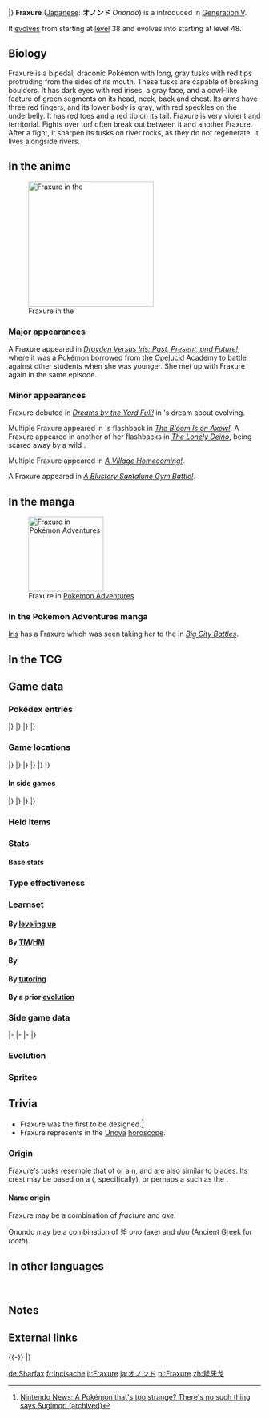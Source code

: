 {{PokémonPrevNext/Head|type=Dragon}}
{{PokémonPrevNext/Pokémon|type=Dragon|prevnum=610|prev=Axew|nextnum=612|next=Haxorus}}
|}
{{Pokémon Infobox
|name=Fraxure
|jname=オノンド
|tmname=Onondo
|category=Axe Jaw
|typebox=1
|type1=Dragon
|abilityn=d
|ability1=Rivalry
|ability2=Mold Breaker
|abilityd=Unnerve
|ndex=611
|udex=117
|u2dex=184
|karea=Central
|kdex=149
|height-ftin=3'03"
|height-m=1.0
|weight-lbs=79.4
|weight-kg=36.0
|egggroupn=2
|egggroup1=Monster
|egggroup2=Dragon
|eggcycles=40
|expyield=144
|lv100exp=1,250,000
|evtotal=2
|evat=2
|gendercode=127
|color=Green
|catchrate=60
|body=06
|pokefordex=fraxure
|generation=5
|friendship=35
}}
'''Fraxure''' ([[List of Japanese Pokémon names|Japanese]]: '''オノンド''' ''Onondo'') is a {{type|Dragon}} {{OBP|Pokémon|species}} introduced in [[Generation V]].

It [[Evolution|evolves]] from {{p|Axew}} starting at [[level]] 38 and evolves into {{p|Haxorus}} starting at level 48.

==Biology==
Fraxure is a bipedal, draconic Pokémon with long, gray tusks with red tips protruding from the sides of its mouth. These tusks are capable of breaking boulders. It has dark eyes with red irises, a gray face, and a cowl-like feature of green segments on its head, neck, back and chest. Its arms have three red fingers, and its lower body is gray, with red speckles on the underbelly. It has red toes and a red tip on its tail. Fraxure is very violent and territorial. Fights over turf often break out between it and another Fraxure. After a fight, it sharpen its tusks on river rocks, as they do not regenerate. It lives alongside rivers.

==In the anime==
[[File:Fraxure anime.png|thumb|250px|left|Fraxure in the {{pkmn|anime}}]]
===Major appearances===
A Fraxure appeared in ''[[BW101|Drayden Versus Iris: Past, Present, and Future!]]'', where it was a Pokémon {{an|Iris}} borrowed from the Opelucid Academy to battle against other students when she was younger. She met up with Fraxure again in the same episode.

===Minor appearances===
Fraxure debuted in ''[[BW006|Dreams by the Yard Full!]]'' in {{TP|Iris|Axew}}'s dream about evolving.

Multiple Fraxure appeared in {{an|Iris}}'s flashback in ''[[BW009|The Bloom Is on Axew!]]''. A Fraxure appeared in another of her flashbacks in ''[[BW056|The Lonely Deino]]'', being scared away by a wild {{p|Druddigon}}.

Multiple Fraxure appeared in ''[[BW100|A Village Homecoming!]]''.

A Fraxure appeared in ''[[XY005|A Blustery Santalune Gym Battle!]]''.

==In the manga==
[[File:Iris Fraxure Adventures.png|thumb|150px|Fraxure in [[Pokémon Adventures]]]]
===In the Pokémon Adventures manga===
[[Iris]] has a Fraxure which was seen taking her to the {{DL|Castelia City|Studio Castelia}} in ''[[PS478|Big City Battles]]''.

==In the TCG==
{{main|Fraxure (TCG)}}

==Game data==
===Pokédex entries===
{{Dex/Header|type=Dragon}}
{{Dex/NA|gen=V}}
{{Dex/Gen|gen=V}}
{{Dex/Entry1|v=Black|t=FFF|entry=Since a broken tusk will not grow back, they diligently sharpen their tusks on river rocks after they've been fighting.}}
{{Dex/Entry1|v=White|entry=Their tusks can shatter rocks. Territory battles between Fraxure can be intensely violent.}}
{{Dex/Entry2|v=Black 2|v2=White 2|t=FFF|entry=A broken tusk will not grow back, so it diligently sharpens its tusks on river rocks after the end of a battle.}}
|}
|}
{{Dex/Gen|gen=VI}}
{{Dex/Entry1|v=X|t=FFF|entry=Their tusks can shatter rocks. Territory battles between Fraxure can be intensely violent.}}
{{Dex/Entry1|v=Y|entry=A broken tusk will not grow back, so it diligently sharpens its tusks on river rocks after the end of a battle.}}
{{Dex/Entry1|v=Omega Ruby|t=FFF|entry=Their tusks can shatter rocks. Territory battles between Fraxure can be intensely violent.}}
{{Dex/Entry1|v=Alpha Sapphire|t=FFF|entry=A broken tusk will not grow back, so it diligently sharpens its tusks on river rocks after the end of a battle.}}
|}
|}
{{Dex/Footer}}

===Game locations===
{{Availability/Header|type=Dragon}}
{{Availability/NA|gen=V}}
{{Availability/Gen|gen=V}}
{{Availability/Entry2|v=Black|v2=White|t=fff|area={{OBP|Victory Road|Black and White}}}}
{{Availability/Entry2|v=Black 2|v2=White 2|t=fff|area=[[Nature Preserve]]}}
|}
|}
{{Availability/Gen|gen=VI}}
{{Availability/Entry2|v=X|v2=Y|t=fff|area=[[Friend Safari]] ([[Friend Safari#Dragon-type Safari|Dragon]])}}
{{Availability/Entry2|v=Omega Ruby|v2=Alpha Sapphire|t=fff|t2=fff|area=[[Evolution|Evolve]] {{p|Axew}}}}
|}
|}
{{Availability/Gen|gen=VII}}
{{Availability/Entry2|v=Sun|v2=Moon|area=[[Evolution|Evolve]] {{p|Axew}}}}
{{Availability/Entry2|v=Ultra Sun|v2=Ultra Moon|area=[[Evolution|Evolve]] {{p|Axew}}}}
|}
|}
{{Availability/Footer}}

====In side games====
{{Availability/Header|type=Dragon}}
{{Availability/NA|gen=V}}
{{Availability/Gen|gen=V}}
{{Availability/Entry1|1|v=Rumble Blast|color={{fire color}}|area=Meadow: [[World Axle - B1F]]}}
{{Availability/Entry1|1|v=PokéPark 2|link=PokéPark 2: Wonders Beyond|color={{grass color}}|area=[[Cove Area]]}}
{{Availability/Entry1|1|v=Conquest|color={{silver color}}|area=[[Dragnor]]}}
{{Availability/Entry1|1|v=MD GTI|link=Pokémon Mystery Dungeon: Gates to Infinity|color={{silver color}}|area=[[Jaws of the Abyss]] (B1-B28), [[Smoking Mountain]] (Mapless Street), Magnagate dungeons}}
{{Availability/Entry1|1|v=Rumble U|color={{fire color}}|area=[[Toy Collection#The Sword for Justice|Toy Collection: The Sword for Justice]]}}
|}
|}
{{Availability/Gen|gen=VI}}
{{Availability/Entry1|1|v=Battle Trozei|color={{defense color}}|area=[[Sacred Plains#Stage 1|Sacred Plains: Stage 1]]}}
{{Availability/Entry1|1|v=Shuffle|color={{beauty color}}|area=[[Silbern Museum|Silbern Museum: Stage 102]]<br>[[Graucus Hall|Graucus Hall: Stage 492]]}}
{{Availability/Entry1|1|v=Rumble World|color={{fire color}}|area=[[Ruby Volcano#Smoldering Caldera|Ruby Volcano: Smoldering Caldera]] <small>(All Areas)</small>, [[Black Realm#Obsidian Shrine|Black Realm: Obsidian Shrine]] <small>(All Areas)</small>}}
|}
|}
{{Availability/Footer}}

===Held items===

===Stats===
====Base stats====
{{BaseStats
|type=Dragon
|HP=66
|Attack=117
|Defense=70
|SpAtk=40
|SpDef=50
|Speed=67}}

===Type effectiveness===
{{TypeEffectiveness
|type1=Dragon
|Normal=100
|Fighting=100
|Flying=100
|Poison=100
|Ground=100
|Rock=100
|Bug=100
|Ghost=100
|Steel=100
|Fire=50
|Water=50
|Grass=50
|Electric=50
|Psychic=100
|Ice=200
|Dragon=200
|Dark=100
|Fairy=200}}

===Learnset===
====By [[Level|leveling up]]====
{{learnlist/levelh/7|Fraxure|Dragon|Dragon|5}}
{{learnlist/level7|1|Scratch|Normal|Physical|40|100|35}}
{{learnlist/level7|1|Leer|Normal|Status|&mdash;|100|30}}
{{learnlist/level7|1|Assurance|Dark|Physical|60|100|10}}
{{learnlist/level7|1|Dragon Rage|Dragon|Special|&mdash;|100|10}}
{{learnlist/level7|4|Leer|Normal|Status|&mdash;|100|30}}
{{learnlist/level7|7|Assurance|Dark|Physical|60|100|10}}
{{learnlist/level7|10|Dragon Rage|Dragon|Special|&mdash;|100|10}}
{{learnlist/level7|13|Dual Chop|Dragon|Physical|40|90|15||'''}}
{{learnlist/level7|16|Scary Face|Normal|Status|&mdash;|100|10}}
{{learnlist/level7|20|Slash|Normal|Physical|70|100|20}}
{{learnlist/level7|24|False Swipe|Normal|Physical|40|100|40}}
{{learnlist/level7|28|Dragon Claw|Dragon|Physical|80|100|15||'''}}
{{learnlist/level7|32|Dragon Dance|Dragon|Status|&mdash;|&mdash;|20}}
{{learnlist/level7|36|Taunt|Dark|Status|&mdash;|100|20}}
{{learnlist/level7|42|Dragon Pulse|Dragon|Special|85|100|10||'''}}
{{learnlist/level7|48|Swords Dance|Normal|Status|&mdash;|&mdash;|20}}
{{learnlist/level7|54|Guillotine|Normal|Physical|&mdash;|&mdash;|5}}
{{learnlist/level7|60|Outrage|Dragon|Physical|120|100|10||'''}}
{{learnlist/level7|66|Giga Impact|Normal|Physical|150|90|5}}
{{learnlist/levelf/7|Fraxure|Dragon|Dragon|5}}

====By [[TM]]/[[HM]]====
{{learnlist/tmh/7|Fraxure|Dragon|Dragon|5}}
{{learnlist/tm7|TM02|Dragon Claw|Dragon|Physical|80|100|15||'''}}
{{learnlist/tm7|TM05|Roar|Normal|Status|&mdash;|&mdash;|20}}
{{learnlist/tm7|TM06|Toxic|Poison|Status|&mdash;|90|10}}
{{learnlist/tm7|TM10|Hidden Power|Normal|Special|60|100|15}}
{{learnlist/tm7|TM11|Sunny Day|Fire|Status|&mdash;|&mdash;|5}}
{{learnlist/tm7|TM12|Taunt|Dark|Status|&mdash;|100|20}}
{{learnlist/tm7|TM17|Protect|Normal|Status|&mdash;|&mdash;|10}}
{{learnlist/tm7|TM18|Rain Dance|Water|Status|&mdash;|&mdash;|5}}
{{learnlist/tm7|TM21|Frustration|Normal|Physical|&mdash;|100|20}}
{{learnlist/tm7|TM27|Return|Normal|Physical|&mdash;|100|20}}
{{learnlist/tm7|TM32|Double Team|Normal|Status|&mdash;|&mdash;|15}}
{{learnlist/tm7|TM39|Rock Tomb|Rock|Physical|60|95|15}}
{{learnlist/tm7|TM40|Aerial Ace|Flying|Physical|60|&mdash;|20}}
{{learnlist/tm7|TM42|Facade|Normal|Physical|70|100|20}}
{{learnlist/tm7|TM44|Rest|Psychic|Status|&mdash;|&mdash;|10}}
{{learnlist/tm7|TM45|Attract|Normal|Status|&mdash;|100|15}}
{{learnlist/tm7|TM48|Round|Normal|Special|60|100|15}}
{{learnlist/tm7|TM54|False Swipe|Normal|Physical|40|100|40}}
{{learnlist/tm7|TM56|Fling|Dark|Physical|&mdash;|100|10}}
{{learnlist/tm7|TM65|Shadow Claw|Ghost|Physical|70|100|15}}
{{learnlist/tm7|TM66|Payback|Dark|Physical|50|100|10}}
{{learnlist/tm7|TM68|Giga Impact|Normal|Physical|150|90|5}}
{{learnlist/tm7|TM75|Swords Dance|Normal|Status|&mdash;|&mdash;|20}}
{{learnlist/tm7|TM81|X-Scissor|Bug|Physical|80|100|15}}
{{learnlist/tm7|TM82|Dragon Tail|Dragon|Physical|60|90|10||'''}}
{{learnlist/tm7|TM84|Poison Jab|Poison|Physical|80|100|20}}
{{learnlist/tm7|TM87|Swagger|Normal|Status|&mdash;|85|15}}
{{learnlist/tm7|TM88|Sleep Talk|Normal|Status|&mdash;|&mdash;|10}}
{{learnlist/tm7|TM90|Substitute|Normal|Status|&mdash;|&mdash;|10}}
{{learnlist/tm7|TM100|Confide|Normal|Status|&mdash;|&mdash;|20}}
{{learnlist/tmf/7|Fraxure|Dragon|Dragon|5}}

====By {{pkmn|breeding}}====
{{learnlist/breedh/7|Fraxure|Dragon|Dragon|5}}
{{learnlist/breed7|{{MSP|032|Nidoran♂}}{{MSP|111|Rhyhorn}}{{MSP|152|Chikorita}}{{MSP|559|Scraggy}}|Counter|Fighting|Physical|&mdash;|100|20|*}}
{{learnlist/breed7|{{MSP|116|Horsea}}{{MSP|117|Seadra}}{{MSP|230|Kingdra}}{{MSP|181|Ampharos}}{{MSP|333|Swablu}}{{MSP|334|Altaria}}<br>{{MSP|610|Axew}}{{MSP|611|Fraxure}}{{MSP|612|Haxorus}}{{MSP|633|Deino}}{{MSP|634|Zweilous}}{{MSP|635|Hydreigon}}<br>{{MSP|690|Skrelp}}{{MSP|691|Dragalge}}{{MSP|704|Goomy}}{{MSP|705|Sliggoo}}{{MSP|706|Goodra}}{{MSP|757|Salandit}}<br>{{MSP|776|Turtonator}}{{MSP|780|Drampa}}|Dragon Pulse|Dragon|Special|85|100|10||'''}}
{{learnlist/breed7|{{MSP|104|Cubone}}{{MSP|105|Marowak}}{{MSP|105A|Marowak}}{{MSP|252|Treecko}}{{MSP|258|Mudkip}}{{MSP|259|Marshtomp}}<br>{{MSP|260|Swampert}}{{MSP|409|Rampardos}}|Endeavor|Normal|Physical|&mdash;|100|5}}
{{learnlist/breed7|{{MSP|410|Shieldon}}{{MSP|411|Bastiodon}}{{MSP|776|Turtonator}}|Endure|Normal|Status|&mdash;|&mdash;|10}}
{{learnlist/breed7|{{MSP|032|Nidoran♂}}{{MSP|033|Nidorino}}{{MSP|034|Nidoking}}{{MSP|104|Cubone}}{{MSP|105|Marowak}}{{MSP|116|Horsea}}<br>{{MSP|117|Seadra}}{{MSP|230|Kingdra}}{{MSP|371|Bagon}}{{MSP|372|Shelgon}}{{MSP|373|Salamence}}{{MSP|408|Cranidos}}<br>{{MSP|409|Rampardos}}{{MSP|633|Deino}}{{MSP|634|Zweilous}}{{MSP|635|Hydreigon}}|Focus Energy|Normal|Status|&mdash;|&mdash;|30}}
{{learnlist/breed7|{{MSP|304|Aron}}{{MSP|305|Lairon}}{{MSP|306|Aggron}}{{MSP|712|Bergmite}}{{MSP|713|Avalugg}}|Harden|Normal|Status|&mdash;|&mdash;|30}}
{{learnlist/breed7|{{MSP|304|Aron}}{{MSP|305|Lairon}}{{MSP|306|Aggron}}|Iron Tail|Steel|Physical|100|75|15}}
{{learnlist/breed7|{{MSP|254|Sceptile}}{{MSP|336|Seviper}}{{MSP|621|Druddigon}}|Night Slash|Dark|Physical|70|100|15}}
{{learnlist/breed7|{{MSP|694|Helioptile}}{{MSP|695|Heliolisk}}|Razor Wind|Normal|Special|80|100|10}}
{{learnlist/breed7|{{MSP|111|Rhyhorn}}|Reversal|Fighting|Physical|&mdash;|100|15|*}}
{{learnlist/breedf/7|Fraxure|Dragon|Dragon|5}}

====By [[Move Tutor|tutoring]]====
{{learnlist/tutorh/7|Fraxure|Dragon|Dragon|5}}
{{learnlist/tutor7|Aqua Tail|Water|Physical|90|90|10|||no|yes}}
{{learnlist/tutor7|Draco Meteor|Dragon|Special|130|90|5||'''|yes|yes}}
{{learnlist/tutor7|Dragon Pulse|Dragon|Special|85|100|10||'''|no|yes}}
{{learnlist/tutor7|Dual Chop|Dragon|Physical|40|90|15||'''|no|yes}}
{{learnlist/tutor7|Endeavor|Normal|Physical|—|100|5|||no|yes}}
{{learnlist/tutor7|Iron Tail|Steel|Physical|100|75|15|||no|yes}}
{{learnlist/tutor7|Low Kick|Fighting|Physical|—|100|20|||no|yes}}
{{learnlist/tutor7|Outrage|Dragon|Physical|120|100|10||'''|no|yes}}
{{learnlist/tutor7|Shock Wave|Electric|Special|60|—|20|||no|yes}}
{{learnlist/tutor7|Snore|Normal|Special|50|100|15|||no|yes}}
{{learnlist/tutor7|Stomping Tantrum|Ground|Physical|75|100|10|||no|yes}}
{{learnlist/tutor7|Superpower|Fighting|Physical|120|100|5|||no|yes}}
{{learnlist/tutorf/7|Fraxure|Dragon|Dragon|5}}

====By a prior [[evolution]]====
{{learnlist/prevoh/7|Fraxure|Dragon|Dragon|5}}
{{learnlist/prevo7null}}
{{learnlist/prevof/7|Fraxure|Dragon|Dragon|5}}

===Side game data===
{{Spindata/Head|type=Dragon}}
{{Spindata/RumbleBlast|col=6|type=Dragon
|att=4
|def=2
|speed=3
}}
|-
{{Spindata/PokéPark2|col=6|type=Dragon|ndex=611
|strong=&nbsp;
|weak=[[File:Pikachu icon.png|link=Pikachu (Pokémon)]][[File:Oshawott icon.png|link=Oshawott (Pokémon)]][[File:Snivy icon.png|link=Snivy (Pokémon)]][[File:Tepig icon.png|link=Tepig (Pokémon)]]
|pad=He came from the [[Crag Area]] for training. He wants to get strong and surprise Haxorus.
}}
|-
{{Spindata/Conquest|col=6|type=Dragon|ndex=611
|HP=3
|atk=4
|def=2
|spd=3
|range=3
|move=Dragon Claw
|ability1=Mold Breaker
|ability2=Parry
|ability3=Frighten
|evo=Evolves from {{p|Axew}} when its Attack is 113 or higher<br>Evolves into {{p|Haxorus}} when its Attack is 173 or higher |
|link={{DL|List of Pokémon Conquest characters|Kazumasu}}, '''[[Kiyomasa]]''', {{DL|List of Pokémon Conquest characters|Motoharu}}, and {{DL|List of Pokémon Conquest characters|Tomonori}}
}}
|-
{{Spindata/Battle Trozei|col=3|type=Dragon|ndex=611
|power=2
}}
{{Spindata/Shuffle|col=3|type=Dragon|ndex=611|num=106
|min=60
|max=105
|raisemaxlevel=5
|skill=Dragon Talon
|skilldesc=Sometimes increases damage.
}}
|}

===Evolution===
{{evobox-3
|type1=Dragon
|no1=610
|name1=Axew
|type1-1=Dragon
|evo1={{bag|Rare Candy}}<br>{{color2|000|Level|Level 38}}
|no2=611
|name2=Fraxure
|type1-2=Dragon
|evo2={{bag|Rare Candy}}<br>{{color2|000|Level|Level 48}}
|no3=612
|name3=Haxorus
|type1-3=Dragon
}}

===Sprites===
{{Spritebox/Header|type=Dragon}}
{{Spritebox/NA|gen=V}}
{{Spritebox/5|ndex=611}}
{{Spritebox/6|ndex=611}}
{{Spritebox/7|ndex=611}}
{{Spritebox/Footer|611|Fraxure}}

==Trivia==
* Fraxure was the first {{cat|Generation V Pokémon}} to be designed.<ref>[https://web-beta.archive.org/web/20110304160826/http://www.officialnintendomagazine.co.uk/24299/news/a-pokmon-thats-too-strange-theres-no-such-thing-says-sugimori/ Nintendo News: A Pokémon that's too strange? There's no such thing says Sugimori (archived)]</ref>
* Fraxure represents {{wp|December}} in the [[Unova]] [[horoscope]].

===Origin===
Fraxure's tusks resemble that of ''{{wp|Scutosaurus}}'' or a {{wp|ceratopsia}}n, and are also similar to {{wp|pickaxe}} blades. Its crest may be based on a {{wp|hadrosaurid}} (''{{wp|Saurolophus}}'', specifically), or perhaps a {{wp|Corytophanidae|Corytophanid}} such as the {{wp|brown basilisk}}.

====Name origin====
Fraxure may be a combination of ''fracture'' and ''axe''.

Onondo may be a combination of 斧 ''ono'' (axe) and ''don'' (Ancient Greek for ''tooth'').

==In other languages==
{{Other languages|type=Dragon|type2=Dragon
|ja=オノンド ''Ononde''|jameaning=From {{tt|斧 ''ono''|axe}}
|fr=Incisache|frmeaning=From ''incision'' and ''{{tt|hache|axe}}''
|es=Fraxure|esmeaning=Same as English name
|de=Sharfax|demeaning=From ''{{tt|scharf|sharp}}'' and ''{{tt|Axt|axe}}''
|it=Fraxure|itmeaning=Same as English name
|ko=액슨도 ''Axndo''|komeaning=From ''axe'' and ''{{tt|도끼|axe}}''
|zh_cmn=斧牙龍 / 斧牙龙 ''Fǔyálóng''|zh_cmnmeaning=Literally "Axe-tusked dragon"
|ru=Фрэкшур ''Frekshur''|rumeaning=Transcription of English name
}}
<br clear="left">

==Notes==
<references />

==External links==

{{-}}
{{PokémonPrevNext/Head|type=Dragon}}
{{PokémonPrevNext/Pokémon|type=Dragon|prevnum=610|prev=Axew|nextnum=612|next=Haxorus}}
|}
{{Project Pokédex notice}}

[[de:Sharfax]]
[[fr:Incisache]]
[[it:Fraxure]]
[[ja:オノンド]]
[[pl:Fraxure]]
[[zh:斧牙龙]]